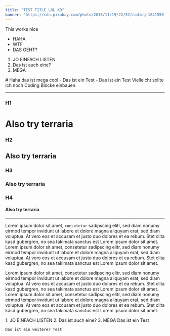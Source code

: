 ```yaml
---
title: "TEST TITLE LOL XD"
banner: "https://cdn.pixabay.com/photo/2016/11/19/22/52/coding-1841550_960_720.jpg"
---
```


This works nice

- HAHA
- WTF
- DAS GEHT?

1. JO EINFACH LISTEN
2. Das ist auch eine?
3. MEGA

<Card>
    # Haha das ist mega cool
    <Card>
        - Das ist ein Test
        - Das ist ein Test
    </Card>
    Vielleicht sollte ich noch Coding Blöcke einbauen
</Card>

---

### H1
# Also try terraria
### H2
## Also try terraria
### H3
### Also try terraria
### H4
#### Also try terraria

---

Lorem ipsum dolor sit amet, `consetetur` sadipscing elitr, sed diam nonumy eirmod tempor invidunt ut labore et dolore magna aliquyam erat, sed diam voluptua. 
At vero eos et accusam et justo duo dolores et ea rebum. Stet clita kasd gubergren, no sea takimata sanctus est Lorem ipsum dolor sit amet. 
Lorem ipsum dolor sit amet, consetetur sadipscing elitr, sed diam nonumy eirmod tempor invidunt ut labore et dolore magna aliquyam erat, sed diam voluptua. 
At vero eos et accusam et justo duo dolores et ea rebum. Stet clita kasd gubergren, no sea takimata sanctus est Lorem ipsum dolor sit amet.

Lorem ipsum dolor sit amet, consetetur sadipscing elitr, sed diam nonumy eirmod tempor invidunt ut labore et dolore magna aliquyam erat, sed diam voluptua. 
At vero eos et accusam et justo duo dolores et ea rebum. Stet clita kasd gubergren, no sea takimata sanctus est Lorem ipsum dolor sit amet. 
Lorem ipsum dolor sit amet, consetetur sadipscing elitr, sed diam nonumy eirmod tempor invidunt ut labore et dolore magna aliquyam erat, sed diam voluptua. 
At vero eos et accusam et justo duo dolores et ea rebum. Stet clita kasd gubergren, no sea takimata sanctus est Lorem ipsum dolor sit amet.

<ErrorCard>
    1. JO EINFACH LISTEN
    2. Das ist auch eine?
    3. MEGA
</ErrorCard>
<PrimaryCard>
    Das ist ein Test
</PrimaryCard>

`Das ist ein weiterer Test`